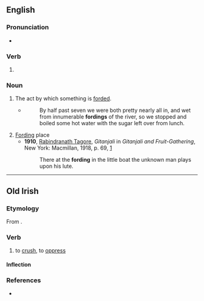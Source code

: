 ==English==

===Pronunciation===
* {{rhymes|en|ɔː(ɹ)dɪŋ}}

===Verb===
{{head|en|verb form}}

# {{present participle of|en|ford|nocat=1}}

===Noun===
{{en-noun}}

# The act by which something is [[ford]]ed.
#* {{rfdatek|en|Aldo Leopold}}
#*: By half past seven we were both pretty nearly all in, and wet from innumerable '''fordings''' of the river, so we stopped and boiled some hot water with the sugar left over from lunch.
# [[Ford]]ing place
#* '''1910''', [[w:Rabindranath Tagore|Rabindranath Tagore]], ''Gitanjali'' in ''Gitanjali and Fruit-Gathering'', New York: Macmillan, 1918, p. 69, [https://archive.org/details/gitanjaliandfru00yeatgoog]
#*: There at the '''fording''' in the little boat the unknown man plays upon his lute.

----

==Old Irish==

===Etymology===
From {{affix|sga|for-|dingid}}.

===Verb===
{{sga-verb|head=for·ding}}

# to [[crush]], to [[oppress]]

====Inflection====
{{sga-conj-complex
|present_class=B III
|preterite_class=reduplicated
|future_class=
|subjunctive_class=s
}}

===References===
* {{R:DIL|23537}}